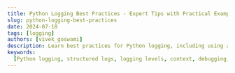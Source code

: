 ```yaml
---
title: Python Logging Best Practices - Expert Tips with Practical Examples
slug: python-logging-best-practices
date: 2024-07-18
tags: [logging]
authors: [vivek_goswami]
description: Learn best practices for Python logging, including using appropriate log levels, custom loggers, formatting, handling exceptions, and centralizing log management using Signoz
keywords:
  [Python logging, structured logs, logging levels, context, debugging, monitoring, best practices]
---
```


<head>
  <script
    type="application/ld+json"
    dangerouslySetInnerHTML={{
      __html: JSON.stringify({
        '@context': 'https://schema.org',
        '@type': 'TechArticle',
        headline: 'Python Logging Best Practices - Expert Tips with Practical Examples',
        alternativeHeadline:
          'Learn best practices for Python logging, including using appropriate log levels, custom loggers, formatting, handling exceptions, and centralizing log management using SigNoz',
        author: {
          '@type': 'Person',
          name: 'Vivek Goswami',
        },
        publisher: {
          '@type': 'Organization',
          name: 'SigNoz',
          logo: {
            '@type': 'ImageObject',
            url: 'https://signoz.io/img/SigNozLogo-orange.svg',
          },
        },
        datePublished: '2024-07-18T00:00:00Z',
        dateModified: '2024-07-18T00:00:00Z',
        mainEntityOfPage: {
          '@type': 'WebPage',
          '@id': 'https://signoz.io/guides/python-logging-best-practices/',
        },
        description:
          'Learn best practices for Python logging, including using appropriate log levels, custom loggers, formatting, handling exceptions, and centralizing log management using SigNoz',
        keywords: [
          'Python logging',
          'structured logs',
          'logging levels',
          'context',
          'debugging',
          'monitoring',
          'best practices',
        ],
        articleSection: 'Technology',
        inLanguage: 'en',
        isPartOf: {
          '@type': 'Blog',
          name: 'SigNoz Blog',
          url: 'https://signoz.io/blog/',
        },
        about: [
          {
            '@type': 'Thing',
            name: 'Python Logging',
            description:
              'Best practices for logging in Python, including using appropriate log levels, custom loggers, and structured logging.',
          },
          {
            '@type': 'Thing',
            name: 'Log Management',
            description:
              'Techniques and tools for managing log data generated by software applications and systems.',
          },
          {
            '@type': 'Thing',
            name: 'Structured Logging',
            description:
              'Logging data in a structured format like JSON or key-value pairs for easier analysis and monitoring.',
          },
        ],
        mentions: [
          {
            '@type': 'SoftwareApplication',
            name: 'SigNoz',
            applicationCategory: 'Observability Platform',
          },
        ],
        mainEntity: {
          '@type': 'FAQPage',
          mainEntity: [
            {
              '@type': 'Question',
              name: 'What is the best way to log in Python?',
              acceptedAnswer: {
                '@type': 'Answer',
                text: 'The best way to log in Python is by using the built-in logging module. It will log messages to the console with a timestamp, logger name, log level and the message.',
              },
            },
            {
              '@type': 'Question',
              name: 'How to improve logging in Python?',
              acceptedAnswer: {
                '@type': 'Answer',
                text: 'The guidelines to follow for improved logging in Python are as follows: 1. Use appropriate log levels 2. Add context 3. Use handlers 4. Format logs 5. Rotate log files 6. External Libraries',
              },
            },
            {
              '@type': 'Question',
              name: 'What is the fastest way to log data in Python?',
              acceptedAnswer: {
                '@type': 'Answer',
                text: "The fastest way to log data in Python is with the built-in 'logging' module with asynchronous logging.",
              },
            },
            {
              '@type': 'Question',
              name: 'What is the lowest level of logging in Python?',
              acceptedAnswer: {
                '@type': 'Answer',
                text: 'The lowest level of logging in Python is DEBUG.',
              },
            },
            {
              '@type': 'Question',
              name: 'What is the highest logging level in Python?',
              acceptedAnswer: {
                '@type': 'Answer',
                text: 'The highest logging level in Python is CRITICAL.',
              },
            },
            {
              '@type': 'Question',
              name: 'What are the different types of logging in Python?',
              acceptedAnswer: {
                '@type': 'Answer',
                text: 'There are five different types of logging in Python which are as follows: 1. Debug 2. Info 3. Warning 4. Error 5. Critical',
              },
            },
            {
              '@type': 'Question',
              name: 'What is the most popular logger?',
              acceptedAnswer: {
                '@type': 'Answer',
                text: "The most popular logger is the built-in logging module. It's extensively used due to its versatility, ease of use, and comprehensive features for logging messages across applications.",
              },
            },
            {
              '@type': 'Question',
              name: 'Why do we use logging in Python?',
              acceptedAnswer: {
                '@type': 'Answer',
                text: 'Logging is used in Python to record useful information, errors, and debugging messages during the execution of a program. It helps to understand the behavior of a program, diagnose issues, and monitor applications.',
              },
            },
            {
              '@type': 'Question',
              name: 'How to write good logs?',
              acceptedAnswer: {
                '@type': 'Answer',
                text: 'In order to write good logs one must ensure that the log messages are clear and concise, relevant, consistent, structured and handle errors gracefully.',
              },
            },
          ],
        },
      }),
    }}
  />
</head>

Struggling with Python logging? You're not alone. Common headaches include:

- Logs that are too verbose or too sparse
- Missing critical info when debugging
- Performance hits from excessive logging
- Security risks from logging sensitive data

Let's fix that. Here are the best practices we'll cover:

- Use appropriate log levels: Debug, Info, Warning, Error, Critical
- Create custom loggers: Tailor logging to your app's needs
- Format logs effectively: Make them readable and useful
- Centralize logging config: Maintain consistency across your app
- Rotate logs: Prevent massive log files
- Handle exceptions gracefully: Log errors without crashing
- Implement async logging: Boost performance
- Structure your logs: Make them easily searchable

Let’s dive deep into these best practices of logging in Python! (With Practical Examples)

## Loggers are Singletons

In Python logging practices, loggers operate as singletons, ensuring that `logging.getLogger(name)` consistently returns the same logger instance throughout the application. This design promotes uniformity in logging configurations, preventing conflicts and optimizing resource usage. By maintaining a single logger instance per name, developers benefit from streamlined logging operations and enhanced code readability, making it easier to manage and troubleshoot logging behaviours across complex applications.

Let's explore examples to see how multiple instances of non-singleton loggers with the same name can lead to conflicting configurations and inconsistent logging behavior. We'll then demonstrate how singleton loggers ensure uniformity in logging settings and prevent such conflicts, thereby maintaining clarity and reliability in log output across the application.

### Example: Non-Singleton Loggers (Hypothetical)

If loggers were not singletons, you might end up with different logger instances with the same name, each with its own configuration. This could lead to conflicts and unexpected logging behavior.

Hypothetical Non-Singleton Logger Example:

```python
import logging

# Setup first logger instance
logger1 = logging.getLogger('exampleLogger')
logger1.setLevel(logging.DEBUG)
console_handler1 = logging.StreamHandler()
formatter1 = logging.Formatter('%(asctime)s - %(name)s - %(levelname)s - %(message)s')
console_handler1.setFormatter(formatter1)
logger1.addHandler(console_handler1)

# Setup second logger instance with the same name but different configuration
logger2 = logging.getLogger('exampleLogger')
logger2.setLevel(logging.ERROR)
console_handler2 = logging.StreamHandler()
formatter2 = logging.Formatter('%(name)s - %(levelname)s - %(message)s')
console_handler2.setFormatter(formatter2)
logger2.addHandler(console_handler2)

# Logging messages
logger1.debug("Debug message from logger1")
logger2.error("Error message from logger2")

```

In this hypothetical scenario, if `logger1` and `logger2` were not singletons, you would get inconsistent output depending on which logger instance handled the log message. The two instances might have different log levels and formats, leading to confusion and difficulty in managing log output.

### Example: Singleton Loggers (Real Scenario)

In reality, Python loggers are singletons. Let's demonstrate how this design helps maintain consistency and avoid conflicts.

Singleton Logger Example:

```python
import logging

# Setup logger instance
logger = logging.getLogger('exampleLogger')
logger.setLevel(logging.DEBUG)
console_handler = logging.StreamHandler()
formatter = logging.Formatter('%(asctime)s - %(name)s - %(levelname)s - %(message)s')
console_handler.setFormatter(formatter)
logger.addHandler(console_handler)

# Retrieve the same logger instance elsewhere in the application
same_logger = logging.getLogger('exampleLogger')

# Confirm they are the same instance
print(logger is same_logger)  # Output: True

# Setup another handler to demonstrate consistency
file_handler = logging.FileHandler('example.log')
file_handler.setFormatter(formatter)
same_logger.addHandler(file_handler)

# Logging messages
logger.debug("Debug message from logger")
same_logger.error("Error message from same_logger")

```

### Explanation:

1. Singleton Logger Setup:
   - `logging.getLogger('exampleLogger')` is called twice, but both `logger` and `same_logger` refer to the same logger instance due to the singleton nature.
2. Configuration Consistency:
   - Both `logger` and `same_logger` share the same configuration. Adding handlers or changing log levels on one affects the other.
3. Log Messages:
   - The log messages will be handled by the same set of handlers, ensuring consistent log output. Both messages will appear in the console and the `example.log` file with the same format.

### Output:

```
2024-07-12 12:00:00,000 - exampleLogger - DEBUG - Debug message from logger
2024-07-12 12:00:00,000 - exampleLogger - ERROR - Error message from same_logger
True

```

And in `example.log`:

```
2024-07-12 12:00:00,000 - exampleLogger - DEBUG - Debug message from logger
2024-07-12 12:00:00,000 - exampleLogger - ERROR - Error message from same_logger

```

## Use Appropriate Log Levels

The use of appropriate log levels is the key best practice in python logging. It helps in categorizing log messages based on their importance and severity. The various log levels are as follows:

1. DEBUG: Used for granular details regarding program execution giving detailed information typically of interest when diagnosing problems.
2. INFO: Confirms the proper working of the program. Provides general operational messages that highlight the application's progress.
3. WARNING: Indicates any unexpected happenings or problems that one may encounter in the future
4. ERROR: Reports a serious issue, e.g. the software is unable to perform some function.
5. CRITICAL: Indicates a serious error reporting that the program can't work any longer.

Example:

```python
import logging
logging.basicConfig(level=logging.DEBUG, format='%(asctime)s - %(levelname)s - %(message)s')
logger = logging.getLogger(__name__)
logger.debug("This is a debug message.")
logger.info("This is an info message.")
logger.warning("This is a warning message.")
logger.error("This is an error message.")
logger.critical("This is a critical message.")
```

In this example:

- logging.basicConfig is used for configuring the logging system. The level parameter sets the threshold for the logger to DEBUG, which means that all messages with the set level or higher will be logged.
- logging.getLogger(name) is used to create a logger object with the same name as that of the current module.
- Various log messages are logged using different log levels(debug, info, warning, error, and critical).

On running the above program the output will be:

```
2024-07-08 00:16:01,199 - DEBUG - This is a debug message.
2024-07-08 00:16:01,199 - INFO - This is an info message.
2024-07-08 00:16:01,199 - WARNING - This is a warning message.
2024-07-08 00:16:01,199 - ERROR - This is an error message.
2024-07-08 00:16:01,199 - CRITICAL - This is a critical message.
```

Signoz is an open-source observability platform that enhances logging by effectively, enabling developers to quickly identify and address issues. By integrating with Signoz, teams can monitor logs in real-time, correlate them with system performance, and gain insights into application behavior, which streamlines troubleshooting and maintenance.

An elaborate step by step guide to send your python logs to Signoz by using OpenTelemetry can be found [here](https://signoz.io/opentelemetry/logging-in-python/).

## Create a Custom Logger

Custom loggers let you tailor the logging behaviour to fit specific needs. It lets you define custom formats, handlers, and even log-level thresholds for various application parts.

Let us now see an example of combining the configuration and usage of the custom logger:

```python
import logging
import logging.config

# Custom logger configuration
custom_logger_config = {
    "version": 1,
    "disable_existing_loggers": False,
    "formatters": {
        "customFormatter": {
            "format": "%(asctime)s - %(name)s - %(levelname)s - %(message)s"
        }
    },
    "handlers": {
        "consoleHandler": {
            "class": "logging.StreamHandler",
            "formatter": "customFormatter",
            "level": "DEBUG"
        },
        "fileHandler": {
            "class": "logging.FileHandler",
            "formatter": "customFormatter",
            "level": "INFO",
            "filename": "app.log",
            "mode": "w"
        }
    },
    "loggers": {
        "customLogger": {
            "handlers": ["consoleHandler", "fileHandler"],
            "level": "DEBUG",
            "propagate": False
        }
    }
}

# Apply the custom logger configuration
logging.config.dictConfig(custom_logger_config)

# Create the custom logger
logger = logging.getLogger("customLogger")

# Example log messages
logger.debug("This is a debug message.")
logger.info("This is an info message.")
logger.warning("This is a warning message.")
logger.error("This is an error message.")
logger.critical("This is a critical message.")
```

Explanation:

- Configuration Dictionary: Used for defining the formatters, handlers, and loggers. Each handler uses a formatter, and each logger uses one or more handlers.
- Custom Formatter: Defines the format of log messages, like the timestamp, logger name, log level, and message.
- Handlers: The `consoleHandler` give log output to the console, while the `fileHandler` writes logs to a file (`app.log`).
- Custom Logger: The `customLogger` uses the defined handlers and has a log level of DEBUG, meaning it will log messages at this level and higher.

## Format Log messages

You can format log messages in Python using formatters. Formatters define the structure and content of the log output. They include details like timestamps, log levels, logger names, and the log message. It provides consistent and informative log entries which is important for debugging and monitoring.

In Python's `logging` module, you can create a formatter by defining a format string and passing it to the `logging.Formatter` class. The format string has various placeholders which can be replaced with corresponding log record attributes. Common placeholders are as follows:

- `%(asctime)s`: Provides the time of the creation of the log message.
- `%(name)s`: Provides logger name
- `%(levelname)s`: Gives log level
- `%(message)s`: Provides the actual log message
- `%(filename)s`: Filename where the log message originated
- `%(lineno)d`: The line number in the source file where the log message was created.

Let us now see the creation and use of formatters in Python logging:

```python
import logging

# Define the formatter
formatter = logging.Formatter('%(asctime)s - %(name)s - %(levelname)s - %(message)s')

# Create handlers
console_handler = logging.StreamHandler()
file_handler = logging.FileHandler('formatted_app.log')

# Set the formatter for the handlers
console_handler.setFormatter(formatter)
file_handler.setFormatter(formatter)

# Create a logger
logger = logging.getLogger('formattedLogger')

# Set the log level for the logger
logger.setLevel(logging.DEBUG)

# Add handlers to the logger
logger.addHandler(console_handler)
logger.addHandler(file_handler)

# Example log messages
logger.debug("This is a debug message.")
logger.info("This is an info message.")
logger.warning("This is a warning message.")
logger.error("This is an error message.")
logger.critical("This is a critical message.")
```

The output for the above script will be:

```
2024-07-08 00:17:35,879 - formattedLogger - DEBUG - This is a debug message.
2024-07-08 00:17:35,879 - formattedLogger - INFO - This is an info message.
2024-07-08 00:17:35,879 - formattedLogger - WARNING - This is a warning message.
2024-07-08 00:17:35,879 - formattedLogger - ERROR - This is an error message.
2024-07-08 00:17:35,879 - formattedLogger - CRITICAL - This is a critical message.
```

## Centralize your logging configuration

In order to simplify, manage and maintain logging settings across your application, you should centralize your logging [information. It](http://information.it/) helps to easily adjust the logging configuration, like log levels, formats, and handlers in place. This provides consistency and reduces errors.

Centralization of logging information can be done via configuring the file with JSON/YAML. Let us understand both these approaches separately.

### JSON Configuration

In this example, you shall learn how to use a JSON configuration for logging:

```yaml
{
  'version': 1,
  'disable_existing_loggers': false,
  'formatters':
    { 'standard': { 'format': '%(asctime)s - %(levelname)s - %(name)s - %(message)s' } },
  'handlers':
    {
      'console':
        {
          'class': 'logging.StreamHandler',
          'formatter': 'standard',
          'level': 'DEBUG',
          'stream': 'ext://sys.stdout',
        },
    },
  'loggers': { '': { 'handlers': ['console'], 'level': 'DEBUG', 'propagate': true } },
}
```

Further, use this configuration in Python script:

```python
import logging
import logging.config
import json

# Load logging configuration from JSON file
with open('logging_config.json', 'r') as f:
    config = json.load(f)

# Configure logging
logging.config.dictConfig(config)

# Create a logger
logger = logging.getLogger(__name__)

# Example log messages
logger.debug("This is a debug message.")
logger.info("This is an info message.")
logger.warning("This is a warning message.")
logger.error("This is an error message.")
logger.critical("This is a critical message.")
```

### YAML Configuration

Follow the steps to create logging_config.yaml file:

```yaml
version: 1
disable_existing_loggers: false
formatters:
  standard:
    format: '%(asctime)s - %(levelname)s - %(name)s - %(message)s'
handlers:
  console:
    class: logging.StreamHandler
    formatter: standard
    level: DEBUG
    stream: ext://sys.stdout
loggers:
  '':
    handlers: [console]
    level: DEBUG
    propagate: true
```

Next, use this configuration in your Python script:

```python
import logging
import logging.config
import yaml

# Load logging configuration from YAML file
with open('logging_config.yaml', 'r') as f:
    config = yaml.safe_load(f)

# Configure logging
logging.config.dictConfig(config)

# Create a logger
logger = logging.getLogger(__name__)

# Example log messages
logger.debug("This is a debug message.")
logger.info("This is an info message.")
logger.warning("This is a warning message.")
logger.error("This is an error message.")
logger.critical("This is a critical message.")
```

With the use of JSON or YAML configurations for logging, you can enhance the flexibility and manageability of your logging setups, leading to more maintainable and adaptable tools.

## Avoid Logging Sensitive Information

Ensuring security and privacy is one of the major concerns in software development. The best practice to address this critical issue is by avoiding logging sensitive information. If sensitive data such as passwords, credit card numbers, personal identification information, and other confidential details are logged and then accessed by unauthorized individuals it will lead to significant security threat.

### Implementation in Python

### Strategies to Avoid Logging Sensitive Information

1. Redaction: You should hide sensitive information before logging.
2. Conditional Logging: Use conditions to avoid logging sensitive information.
3. Custom Logging Filters: Create custom logging filters to remove sensitive information.

Let us now look at the implementation of these strategies:

### Redaction

```python
import logging
import re

class RedactingFormatter(logging.Formatter):
    def format(self, record):
        message = super().format(record)
        # Redact sensitive information using regex
        redacted_message = re.sub(r'\bpassword\b', '**', message, flags=re.IGNORECASE)
        return redacted_message

# Setup logger
logger = logging.getLogger('secureLogger')
logger.setLevel(logging.DEBUG)

# Console handler
console_handler = logging.StreamHandler()
formatter = RedactingFormatter('%(asctime)s - %(name)s - %(levelname)s - %(message)s')
console_handler.setFormatter(formatter)
logger.addHandler(console_handler)

# Example usage
logger.debug("User logged in with password: 12345")
logger.info("This is an info message without sensitive data.")
```

Output:

```
2024-07-12 09:37:06,037 - secureLogger - DEBUG - User logged in with **: 12345
2024-07-12 09:37:06,037 - secureLogger - INFO - This is an info message without sensitive data.
```

In this example, the `RedactingFormatter` replaces any instance of the password with asterisks.

### Conditional Logging

```python
import logging

# Setup logger
logger = logging.getLogger('conditionalLogger')
logger.setLevel(logging.DEBUG)

# Console handler
console_handler = logging.StreamHandler()
formatter = logging.Formatter('%(asctime)s - %(name)s - %(levelname)s - %(message)s')
console_handler.setFormatter(formatter)
logger.addHandler(console_handler)

# Function to log conditionally
def log_info(message):
    if "password" not in message:
        logger.info(message)
    else:
        logger.warning("Attempted to log sensitive information!")

# Example usage
log_info("This is an info message without sensitive data.")
log_info("User logged in with password: 12345")

```

Output:

```
2024-07-08 00:21:01,526 - conditionalLogger - INFO - This is an info message without sensitive data.
2024-07-08 00:21:01,526 - conditionalLogger - WARNING - Attempted to log sensitive information!
```

In this example, the `log_info` function checks the message for sensitive information before logging it.

### Custom Logging Filters

```python
import logging

class SensitiveInfoFilter(logging.Filter):
    def filter(self, record):
        # Remove sensitive information
        if "password" in record.msg:
            return False
        return True

# Setup logger
logger = logging.getLogger('filterLogger')
logger.setLevel(logging.DEBUG)

# Console handler
console_handler = logging.StreamHandler()
formatter = logging.Formatter('%(asctime)s - %(name)s - %(levelname)s - %(message)s')
console_handler.setFormatter(formatter)
logger.addHandler(console_handler)

# Add filter to logger
sensitive_info_filter = SensitiveInfoFilter()
logger.addFilter(sensitive_info_filter)

# Example usage
logger.info("This is an info message without sensitive data.")
logger.info("User logged in with password: 12345")

```

Output:

```
2024-07-12 09:31:13,672 - filterLogger - INFO - This is an info message without sensitive data.
```

In this example, the `SensitiveInfoFilter` prevents any log message containing the word "password" from being logged.

## Avoid Root Logger

One of the best practices while logging in python is to avoid root logger. Root logger is the default logger instance created by the logging module. It is a convenient method, though it reduces code flexibility. It is better to create and configure named loggers for your application. The use of appropriate named loggers provide more granularity, isolation and clarity to the code.

Named loggers in Python's logging module are instances of the `Logger` class that are given specific names. These names help to identify and categorize log messages, making it easier to control logging behavior and manage log output from different parts of an application. Named loggers can be hierarchical, which means they can have parent-child relationships. This allows for fine-grained control over logging configuration.

### Implementation in Python

### Creating and Configuring Named Loggers

Let us learn to create and configure named loggers in Python.

```python
import logging

# Configure the root logger minimally or not at all
logging.basicConfig(level=logging.WARNING)  # Optional: Minimal configuration for the root logger

# Create and configure a named logger
def setup_logger(name, log_file, level=logging.INFO):
    logger = logging.getLogger(name)
    logger.setLevel(level)

    # Create handlers
    file_handler = logging.FileHandler(log_file)
    console_handler = logging.StreamHandler()

    # Create formatters and add them to handlers
    formatter = logging.Formatter('%(asctime)s - %(name)s - %(levelname)s - %(message)s')
    file_handler.setFormatter(formatter)
    console_handler.setFormatter(formatter)

    # Add handlers to the logger
    logger.addHandler(file_handler)
    logger.addHandler(console_handler)

    return logger

# Set up different named loggers
app_logger = setup_logger('appLogger', 'app.log')
db_logger = setup_logger('dbLogger', 'db.log', level=logging.DEBUG)

# Example usage
app_logger.info("This is an info message from the application.")
app_logger.error("This is an error message from the application.")

db_logger.debug("This is a debug message from the database module.")
db_logger.warning("This is a warning message from the database module.")

```

Output:

```
2024-07-08 00:23:04,943 - appLogger - INFO - This is an info message from the application.
INFO:appLogger:This is an info message from the application.
2024-07-08 00:23:04,943 - appLogger - ERROR - This is an error message from the application.
ERROR:appLogger:This is an error message from the application.
2024-07-08 00:23:04,943 - dbLogger - DEBUG - This is a debug message from the database module.
DEBUG:dbLogger:This is a debug message from the database module.
2024-07-08 00:23:04,943 - dbLogger - WARNING - This is a warning message from the database module.
WARNING:dbLogger:This is a warning message from the database module.

```

## Write Meaningful Logs

For an enhanced ability to monitor, debug, and maintain an application one should always write meaningful logs. They give clear and useful information that helps developers and system administrators understand the workings of the application, identify issues, and track application behavior over time.

### Principles for Writing Meaningful Logs

1. Clarity and Conciseness: Logs need to be clear and concise that provide the required context only.
2. Contextual Information: Logs should only include relevant information to provide proper context.
3. Consistency: A consistent format for all log messages needs to be followed throughout an application.
4. Appropriate Log Levels: The correct log level needs to be used to reflect the severity and nature of the event being logged.
5. Actionable Information: Logs should provide information that can be acted upon.

### Examples of Meaningful Logs

### Example 1: Logging a Function Entry with Parameters

```python
import logging

logger = logging.getLogger('exampleLogger')
logger.setLevel(logging.DEBUG)

console_handler = logging.StreamHandler()
formatter = logging.Formatter('%(asctime)s - %(name)s - %(levelname)s - %(message)s')
console_handler.setFormatter(formatter)
logger.addHandler(console_handler)

def process_order(order_id, user_id):
    logger.debug(f"Entered process_order function with order_id={order_id}, user_id={user_id}")
    # Processing logic
    logger.info(f"Order {order_id} processed successfully for user {user_id}")

# Example usage
process_order(123, 456)
```

Output:

```
2024-07-08 00:24:04,342 - exampleLogger - DEBUG - Entered process_order function with order_id=123, user_id=456
2024-07-08 00:24:04,342 - exampleLogger - INFO - Order 123 processed successfully for user 456
```

### Example 2: Logging an Error with Context

```python
import logging

logger = logging.getLogger('exampleLogger')
logger.setLevel(logging.DEBUG)

console_handler = logging.StreamHandler()
formatter = logging.Formatter('%(asctime)s - %(name)s - %(levelname)s - %(message)s')
console_handler.setFormatter(formatter)
logger.addHandler(console_handler)

def divide_numbers(a, b):
    try:
        result = a / b
        logger.info(f"Division successful: {a} / {b} = {result}")
    except ZeroDivisionError:
        logger.error(f"Failed to divide {a} by {b}: Division by zero", exc_info=True)

# Example usage
divide_numbers(10, 0)
```

Output:

```
2024-07-08 00:24:47,032 - exampleLogger - ERROR - Failed to divide 10 by 0: Division by zero
Traceback (most recent call last):
  File "/Users/falcon/Desktop/signoz-python-logging/main.py", line 13, in divide_numbers
    result = a / b
ZeroDivisionError: division by zero
```

### Example 3: Logging a Warning with a Specific Condition

```python
import logging

# Create a logger with the name 'exampleLogger'
logger = logging.getLogger('exampleLogger')
# Set the logging level to DEBUG, so all messages of this level and above will be logged
logger.setLevel(logging.DEBUG)

# Create a console handler to output logs to the console
console_handler = logging.StreamHandler()
# Define a formatter to specify the format of the log messages
formatter = logging.Formatter('%(asctime)s - %(name)s - %(levelname)s - %(message)s')
# Set the formatter for the console handler
console_handler.setFormatter(formatter)
# Add the console handler to the logger
logger.addHandler(console_handler)

def check_inventory(item_id, quantity):
    """
    Check the inventory for the given item and quantity.
    Log a warning if the inventory is low, otherwise log an info message.

    :param item_id: The ID of the item to check
    :param quantity: The quantity of the item requested
    """
    # Example inventory dictionary with item IDs and their available quantities
    inventory = {"item1": 10, "item2": 5}

    # Check if the requested quantity is greater than the available quantity in the inventory
    if inventory.get(item_id, 0) < quantity:
        # Log a warning if the inventory is low
        logger.warning(f"Low inventory for item {item_id}: requested {quantity}, available {inventory.get(item_id, 0)}")
    else:
        # Log an info message if the inventory check passes
        logger.info(f"Inventory check passed for item {item_id}: requested {quantity}, available {inventory.get(item_id, 0)}")

# Example usage of the check_inventory function
check_inventory("item1", 15)

```

Output:

```
2024-07-08 00:25:17,706 - exampleLogger - WARNING - Low inventory for item item1: requested 15, available 10
```

## Use Rotating Logs

One of the best python practices in logging is the use of rotating logs. The use of rotating logs helps to prevent log files from growing indefinitely, which can consume maximum disk space making log management difficult. They improve performance and organization of log files. The `logging` module in Python provides handlers such as `RotatingFileHandler` and `TimedRotatingFileHandler` to facilitate log rotation.

### Implementation in Python

### Using `RotatingFileHandler`

`RotatingFileHandler` rotates logs based on file size. When the log file reaches a certain size, it is renamed, and a new log file is created.

```python
import logging
from logging.handlers import RotatingFileHandler

# Create a logger
logger = logging.getLogger('rotatingLogger')
logger.setLevel(logging.DEBUG)

# Create a handler for rotating logs
handler = RotatingFileHandler(
    'app.log', maxBytes=1024*5, backupCount=3  # 5 KB per file, 3 backup files
)

# Create a formatter and set it for the handler
formatter = logging.Formatter('%(asctime)s - %(name)s - %(levelname)s - %(message)s')
handler.setFormatter(formatter)

# Add the handler to the logger
logger.addHandler(handler)

# Example usage
for i in range(100):
    logger.debug(f"This is log message {i}")

```

In this example:

- `maxBytes` specifies the maximum file size (5 KB in this case) before rotation occurs.
- `backupCount` specifies the number of backup files to keep. Old files will be deleted when this limit is reached.

### Using `TimedRotatingFileHandler`

`TimedRotatingFileHandler` rotates logs based on time intervals (e.g., daily, hourly).

```python
import logging
from logging.handlers import TimedRotatingFileHandler

# Create a logger
logger = logging.getLogger('timedRotatingLogger')
logger.setLevel(logging.DEBUG)

# Create a handler for timed rotating logs
handler = TimedRotatingFileHandler(
    'timed_app.log', when='midnight', interval=1, backupCount=7
)

# Create a formatter and set it for the handler
formatter = logging.Formatter('%(asctime)s - %(name)s - %(levelname)s - %(message)s')
handler.setFormatter(formatter)

# Add the handler to the logger
logger.addHandler(handler)

# Example usage
for i in range(100):
    logger.debug(f"This is log message {i}")

```

Explanation:

- `when='midnight'` specifies that log rotation should occur at midnight.
- `interval=1` indicates the frequency of rotation (every 1 day in this case).
- `backupCount=7` specifies the number of backup files to keep (one week of daily logs).

Output:

When using `RotatingFileHandler` with the above configuration, you might see log files like:

```
app.log
app.log.1
app.log.2
app.log.3
```

When using `TimedRotatingFileHandler`, you shall see log files like:

```
timed_app.log
timed_app.log.2024-07-01
timed_app.log.2024-07-02
...
```

## Scaling logs

As the complexity of an application increases, scaling log becomes significant in monitoring, debugging, and analyzing application behavior.
Several strategies for scaling logs are as follows:

1. Distributed Logging: Implement a distributed logging architecture where logs are collected from multiple sources and centralized for storage and analysis. This approach helps distribute the load and ensures that logs are accessible from a central location.
2. Log Aggregation: Use log aggregation tools or services (e.g., Elasticsearch, Splunk, Sumo Logic) to consolidate logs from various sources into a centralized repository. These tools often provide advanced querying and visualization capabilities for analyzing log data.
3. Asynchronous Logging: Use asynchronous logging to improve application performance. Asynchronous logging allows the application to continue running without waiting for the log messages to be written to disk or sent over the network.
4. Batch Processing: Batch log messages to reduce the overhead of logging operations. Instead of writing each log message individually, batch them together and write them in larger chunks.
5. Log Compression: Compress log files to reduce storage costs and improve transfer speeds, especially when shipping logs over the network to a centralized location.
6. Horizontal Scaling: Scale your logging infrastructure horizontally by adding more logging nodes or instances. This approach ensures that the logging system can handle increased load and redundancy in case of failures.
7. Load Balancing: Use load balancers to distribute incoming log messages across multiple logging nodes or services. This helps evenly distribute the workload and ensures high availability.
8. Monitoring and Alerting: Implement monitoring and alerting mechanisms to proactively monitor the health and performance of your logging infrastructure. Set up alerts for high log volumes, errors in logging, or infrastructure failures.

## Handle Exceptions Gracefully

Proper handling of exceptions is essential while logging in Python. It ensures that the application remains stable, providing meaningful feedback during failures and helps in troubleshooting issues. Let us see how to handle exceptions gracefully and integrate logs effectively.

### Best Practices for Handling Exceptions and Logging

1. Use Try-Except Blocks:

   - Wrap code likely to raise exceptions in `try-except` blocks.
   - Log exceptions with relevant context to aid in debugging.

   ```python
   import logging

   # Configure logging
   logging.basicConfig(level=logging.INFO)
   logger = logging.getLogger(__name__)

   try:
       # Code that may raise exceptions
       result = 10 / 0  # Example division by zero to trigger an exception
   except ZeroDivisionError as e:
       logger.error("Division by zero occurred", exc_info=True)
       # Optionally, handle the exception (e.g., notify, recover, fallback)

   ```

   Output :

   ```
   	ERROR:__main__:Division by zero occurred
   	Traceback (most recent call last):
   	  File "/Users/falcon/Desktop/signoz-python-logging/main.py", line 9, in <module>
   	    result = 10 / 0  # Example division by zero to trigger an exception
   	ZeroDivisionError: division by zero

   ```

2. Log Contextual Information:

   - Include additional context in log messages, such as variable values or the current state of the application.

   ```python
   try:
       # Code that may raise exceptions
       item = inventory[item_id]
   except KeyError as e:
       logger.error(f"Item {item_id} not found in inventory", exc_info=True)

   ```

3. Use Exception Hierarchy:

   - Handle specific exceptions separately to provide tailored error messages and actions.

   ```python
   try:
       # Code that may raise exceptions
       file = open('file.txt', 'r')
   except FileNotFoundError as e:
       logger.error("File not found: file.txt", exc_info=True)
   except IOError as e:
       logger.error("IOError occurred while opening file", exc_info=True)

   ```

4. Ensure Logging Configuration:

   - Configure logging settings, such as log level and output format, to suit your application's needs.

   ```python
   import logging

   logging.basicConfig(
       filename='app.log',
       format='%(asctime)s - %(levelname)s - %(message)s',
       level=logging.INFO
   )

   ```

5. Centralize Exception Handling:

   - Use a centralized mechanism for logging exceptions across your application to maintain consistency and simplify maintenance.

   ```python
   def process_data(data):
       try:
           # Code that may raise exceptions
           result = data / 0
       except Exception as e:
           logger.error("An error occurred during data processing", exc_info=True)
           # Optionally, raise or handle the exception appropriately

   def main():
       try:
           # Main application logic
           process_data(some_data)
       except Exception as e:
           logger.error("Unexpected error occurred", exc_info=True)
           # Optionally, handle or re-raise the exception

   ```

## Test and Monitor Logs

Testing and monitoring logs are important practices that ensure the working of logging system correctly. It helps to capture relevant information and ensure reliability.

### Testing Logs

1. Unit Testing:

   - Write unit tests to validate that log messages are generated correctly under different scenarios.
   - Use mocking to simulate log events and verify the behavior of loggers and handlers.

   ```python
   import unittest
   import logging
   from unittest.mock import patch

   class TestLogging(unittest.TestCase):

       def test_logging(self):
           with patch('logging.Logger.error') as mock_error:
               logging.error('Error message')
               mock_error.assert_called_once_with('Error message')

   ```

2. Integration Testing:

   - Include tests that verify the integration of logging with other components of your application, such as error handling and data processing.

   ```python
   class TestIntegration(unittest.TestCase):

       def test_data_processing_with_logging(self):
           # Simulate data processing
           try:
               result = 10 / 0  # Example to trigger an exception
           except ZeroDivisionError:
               logging.error('Division by zero occurred')
               # Assert log message or expected behavior
               self.assertTrue(logging.error.called)

   ```

3. Coverage:

   - Ensure that log messages cover various scenarios, including edge cases, error conditions, and expected outputs.
   - Use code coverage tools to verify that logging statements are executed during tests.

   ```python
   class TestCoverage(unittest.TestCase):

       def test_critical_error_handling(self):
           try:
               # Trigger critical error
               raise RuntimeError('Critical error')
           except RuntimeError as e:
               logging.critical('Critical error occurred: %s', e)
               # Assert log message
               self.assertTrue(logging.critical.called)

   ```

## Asynchronous Logging

Asynchronous logging is used to improve performance of logging operations in Python applications. It is used when logging synchronously would introduce delays and affect the overall application speed. In this section, you will learn about the implementation of asynchronous logging. Asynchronous logging provides improved performance, non blocking feature and helps maintain application performance under heavy loads.

### Implementation Using `JsonLogger` (aiologger)

The `aiologger` library provides a `JsonLogger` specifically designed for asynchronous logging using Python's asyncio framework.

1.  Installation:
    Install `aiologger` using pip:

    ````
    pip install aiologger

        ```

    ````

2.  Example Implementation:

    ```python
     from aiologger.loggers.json import JsonLogger

     async def main():
         # Create a logger instance with default handlers
         logger = JsonLogger.with_default_handlers(name="exampleLogger", level="DEBUG")

         # Generate log messages asynchronously
         for i in range(10):
             await logger.debug(f"This is log message {i}")

     if __name__ == "__main__":
         asyncio.run(main())

    ```

Output:

```
{"logged_at": "2024-07-08T00:31:46.472045+05:30", "line_number": 10, "function": "main", "level": "DEBUG", "file_path": "/Users/falcon/Desktop/signoz-python-logging/main.py", "msg": "This is log message 0"}
{"logged_at": "2024-07-08T00:31:46.472372+05:30", "line_number": 10, "function": "main", "level": "DEBUG", "file_path": "/Users/falcon/Desktop/signoz-python-logging/main.py", "msg": "This is log message 1"}
{"logged_at": "2024-07-08T00:31:46.472465+05:30", "line_number": 10, "function": "main", "level": "DEBUG", "file_path": "/Users/falcon/Desktop/signoz-python-logging/main.py", "msg": "This is log message 2"}
{"logged_at": "2024-07-08T00:31:46.472537+05:30", "line_number": 10, "function": "main", "level": "DEBUG", "file_path": "/Users/falcon/Desktop/signoz-python-logging/main.py", "msg": "This is log message 3"}
{"logged_at": "2024-07-08T00:31:46.472603+05:30", "line_number": 10, "function": "main", "level": "DEBUG", "file_path": "/Users/falcon/Desktop/signoz-python-logging/main.py", "msg": "This is log message 4"}
{"logged_at": "2024-07-08T00:31:46.472666+05:30", "line_number": 10, "function": "main", "level": "DEBUG", "file_path": "/Users/falcon/Desktop/signoz-python-logging/main.py", "msg": "This is log message 5"}
{"logged_at": "2024-07-08T00:31:46.472732+05:30", "line_number": 10, "function": "main", "level": "DEBUG", "file_path": "/Users/falcon/Desktop/signoz-python-logging/main.py", "msg": "This is log message 6"}
{"logged_at": "2024-07-08T00:31:46.472825+05:30", "line_number": 10, "function": "main", "level": "DEBUG", "file_path": "/Users/falcon/Desktop/signoz-python-logging/main.py", "msg": "This is log message 7"}
{"logged_at": "2024-07-08T00:31:46.472892+05:30", "line_number": 10, "function": "main", "level": "DEBUG", "file_path": "/Users/falcon/Desktop/signoz-python-logging/main.py", "msg": "This is log message 8"}
{"logged_at": "2024-07-08T00:31:46.472959+05:30", "line_number": 10, "function": "main", "level": "DEBUG", "file_path": "/Users/falcon/Desktop/signoz-python-logging/main.py", "msg": "This is log message 9"}

```

### Explanation:

- JsonLogger: `JsonLogger.with_default_handlers()` is used here as an example to configure logging with a JSON format, suitable for structured logging.
- Logging Levels: Adjust the `level` parameter as needed (`DEBUG`, `INFO`, `WARNING`, `ERROR`, `CRITICAL`) to control which log messages are processed by the handler.

## Structured Logging

Structured logging involves logging data in a structured format generally using JSON, key- value pairs, or other structured data formats. It offers many advantages over traditional logging method, It provides easier parsing, improved searchability, and better integration with log aggregation and analysis tools.

### Implementation Using `logging` Module in Python

Python’s built-in `logging` module can be configured to output structured log messages using a custom formatter. Here’s an example of structured logging using JSON format:

```python

# Configure logging to output JSON format
logging.basicConfig(level=logging.DEBUG, format='%(message)s')
logger = logging.getLogger(__name__)

class StructuredMessage:
    def __init__(self, message, **kwargs):
        self.message = message
        self.kwargs = kwargs

    def __str__(self):
        return json.dumps({
            'message': self.message,
            **self.kwargs
        })

    def __repr__(self):
        return self.__str__()

    def as_dict(self):
        return {
            'message': self.message,
            **self.kwargs
        }

# Example usage
structured_log = StructuredMessage('User login', user_id=123, status='success')
logger.debug(structured_log)

```

## Centralize Log Management

One of the best practices for handling logs in complex applications is to use a centralized log management system. SigNoz is an excellent tool for this purpose, offering powerful features for collecting, analyzing, and visualizing logs from your Python applications.

### Why Centralize Logs with SigNoz?

• Unified view: See logs from all your services in one place
• Easy search and analysis: Quickly find relevant logs using powerful search capabilities
• Performance insights: Correlate logs with traces and metrics for better debugging
• Scalability: Handle large volumes of logs efficiently

### Implementing SigNoz with Python and OpenTelemetry

To send Python logs to SigNoz:

1. SetUp SigNoz
   <GetStartedSigNoz />
2. Setup OpenTelemetry: Install the necessary libraries and configure the exporter.
3. Configure Logging: Use OpenTelemetry's Python SDK to set up logging.
4. Integrate with SigNoz: Configure the logging exporter to send logs to SigNoz's backend.
5. Verify and Test: Monitor SigNoz's dashboard for incoming logs from your Python application.

For detailed implementation steps, refer to SigNoz's guide on logging in Python with OpenTelemetry [here](https://signoz.io/opentelemetry/logging-in-python/). This guide will provide specific instructions tailored to integrate Python logging with SigNoz's observability platform using OpenTelemetry.

## Analysis of different log tools and their placement

Let us look into some popular log tools and their features with the help of a table.

Here's a table comparing different logging tools in Python, including their features, strengths, and typical use cases:

| Logging Tool               | Features                                                                                                                                                      | Strengths                                                                                                          | Typical Use Cases                                                                            |
| -------------------------- | ------------------------------------------------------------------------------------------------------------------------------------------------------------- | ------------------------------------------------------------------------------------------------------------------ | -------------------------------------------------------------------------------------------- |
| logging (standard library) | - Standard library, no external dependencies<br/>- Configurable logging levels<br/>- Supports file and console handlers<br/>- Supports formatting and filters | - Widely used and well-documented<br/>- Flexible configuration<br/>- Suitable for most applications                | - General-purpose logging<br/>- Simple to complex applications                               |
| loguru                     | - Easy to use<br/>- Rich feature set<br/>- Supports structured logging<br/>- Asynchronous logging                                                             | - Simple API<br/>- Extensive formatting options<br/>- Built-in support for rotating files                          | - Simplifying logging setup<br/>- Projects requiring structured logging                      |
| aiologger                  | - Asynchronous logging<br/>- JSON logging<br/>- Compatible with asyncio<br/>- Handlers for streams, files, and syslog                                         | - Non-blocking logging<br/>- Suitable for asyncio applications<br/>- JSON logging for structured data              | - Asyncio-based applications<br/>- High-performance logging                                  |
| structlog                  | - Structured logging<br/>- Integration with standard logging<br/>- Extensible processors<br/>- Rich formatting options                                        | - Structured data output<br/>- Easily integrable with other tools<br/>- Customizable pipeline                      | - Microservices<br/>- Logging in JSON or other structured formats                            |
| logbook                    | - Modern logging system<br/>- Context-sensitive logging<br/>- Thread and coroutine-safe<br/>- Flexible and powerful configuration                             | - Easier than the standard logging module<br/>- Contextual logging for more precise logs<br/>- Supports coroutines | - Complex applications needing contextual logging<br/>- Multi-threaded or async environments |
| watchtower                 | - Logging to AWS CloudWatch<br/>- Integration with standard logging<br/>- Handles batch sending                                                               | - Direct integration with AWS<br/>- Simplifies logging setup for AWS services<br/>- Handles large volumes of logs  | - Applications running on AWS<br/>- Cloud-based logging                                      |
| sentry_sdk                 | - Error tracking and monitoring<br/>- Integration with logging frameworks<br/>- Captures errors, performance issues                                           | - Provides detailed error reports<br/>- Performance monitoring<br/>- Alerts and notifications                      | - Error monitoring in production<br/>- Performance tracking                                  |
| graypy                     | - Sends logs to Graylog<br/>- Integration with standard logging<br/>- Supports UDP and TCP                                                                    | - Easy integration with Graylog<br/>- Real-time log analysis<br/>- Supports structured logging                     | - Centralized logging<br/>- Log aggregation and analysis using Graylog                       |

## Conclusion

- Effective logging in Python is essential for debugging and maintaining applications.
- Practices like structured logging, appropriate log levels, and custom loggers improve clarity and debugging efficiency.
- Centralizing logging configuration ensures consistency across the application.
- Handling exceptions gracefully and avoiding sensitive information in logs enhances security.
- Using tools like rotating logs and asynchronous logging supports scalability and performance.
- Regular testing and monitoring of logs ensure they accurately reflect application behavior, aiding in troubleshooting and optimization efforts.

## FAQs

### What is the best way to log in Python?

The best way to log in Python is by using the built-in logging module. It will log messages to the console with a timestamp, logger name, log level and the message.

### How to improve logging in Python?

The guidelines to follow for improved logging in Python are as follows:

1. Use appropriate log levels
2. Add context
3. Use handlers
4. Format logs
5. Rotate log files
6. External Libraries

### What is the fastest way to log data in Python?

The fastest way to log data in Python is with the built-in 'logging' module with asynchronous logging.

### What is the lowest level of logging in Python?

The lowest level of logging in Python is `DEBUG`.

### What is the highest logging level in Python?

The highest logging level in Python is `CRITICAL`.

### What are the different types of logging in Python?

There are five different types of logging in Python which are as follows:

1. Debug
2. Info
3. Warning
4. Error
5. Critical

### What is the most popular logger?

The most popular logger is the built-in `logging` module. It's extensively used due to its versatility, ease of use, and comprehensive features for logging messages across applications.

### Why do we use logging in Python?

Logging is used in Python to record useful information, errors, and debugging messages during the execution of a program. It helps to understand the behavior of a program, diagnose issues, and monitor applications.

### How to write good logs?

In order to write good logs one must ensure that the log messages are clear and concise, relevant, consistent, structured and handle errors gracefully.

